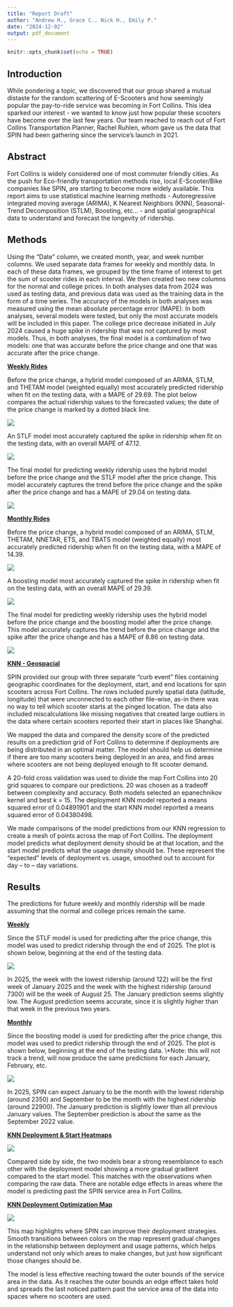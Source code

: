 ```yaml
---
title: "Report Draft"
author: "Andrew H., Grace C., Nick H., Emily P."
date: "2024-12-02"
output: pdf_document
---
```


```r
knitr::opts_chunk$set(echo = TRUE)
```

## Introduction

While pondering a topic, we discovered that our group shared a mutual distaste for the random scattering of E-Scooters and how seemingly popular the pay-to-ride service was becoming in Fort Collins. This idea sparked our interest - we wanted to know just how popular these scooters have become over the last few years. Our team reached to reach out of Fort Collins Transportation Planner, Rachel Ruhlen, whom gave us the data that SPIN had been gathering since the service's launch in 2021.

## Abstract

Fort Collins is widely considered one of most commuter friendly cities. As the push for Eco-friendly transportation methods rise, local E-Scooter/Bike companies like SPIN, are starting to become more widely available. This report aims to use statistical machine learning methods - Autoregressive integrated moving average (ARIMA), K Nearest Neighbors (KNN), Seasonal-Trend Decomposition (STLM), Boosting, etc... - and spatial geographical data to understand and forecast the longevity of ridership.

## Methods

Using the “Date” column, we created month, year, and week number columns. We used separate data frames for weekly and monthly data. In each of these data frames, we grouped by the time frame of interest to get the sum of scooter rides in each interval. We then created two new columns for the normal and college prices. In both analyses data from 2024 was used as testing data, and previous data was used as the training data in the form of a time series. The accuracy of the models in both analyses was measured using the mean absolute percentage error (MAPE). In both analyses, several models were tested, but only the most accurate models will be included in this paper. The college price decrease initiated in July 2024 caused a huge spike in ridership that was not captured by most models. Thus, in both analyses, the final model is a combination of two models: one that was accurate before the price change and one that was accurate after the price change.

[**Weekly Rides**]{.underline}

Before the price change, a hybrid model composed of an ARIMA, STLM, and THETAM model (weighted equally) most accurately predicted ridership when fit on the testing data, with a MAPE of 29.69. The plot below compares the actual ridership values to the forecasted values; the date of the price change is marked by a dotted black line.

![](Model%20Photos/135_AFS_WeeklyRides.png)

An STLF model most accurately captured the spike in ridership when fit on the testing data, with an overall MAPE of 47.12.

![](Model%20Photos/110_STLF_Weekly.png)

The final model for predicting weekly ridership uses the hybrid model before the price change and the STLF model after the price change. This model accurately captures the trend before the price change and the spike after the price change and has a MAPE of 29.04 on testing data.

![](Model%20Photos/157_CombinedPred_Weekly_2024.png)

[**Monthly Rides**]{.underline}

Before the price change, a hybrid model composed of an ARIMA, STLM, THETAM, NNETAR, ETS, and TBATS model (weighted equally) most accurately predicted ridership when fit on the testing data, with a MAPE of 14.39.

![](Model%20Photos/219_Monthly_Hybrid_Rides_.png)

A boosting model most accurately captured the spike in ridership when fit on the testing data, with an overall MAPE of 29.39.

![](Model%20Photos/248_Monthly_Boosting.png)

The final model for predicting weekly ridership uses the hybrid model before the price change and the boosting model after the price change. This model accurately captures the trend before the price change and the spike after the price change and has a MAPE of 8.86 on testing data.

![](Model%20Photos/270_Monthly_CombinedPred.png)

[**KNN - Geospacial**]{.underline}

SPIN provided our group with three separate “curb event” files containing geographic coordinates for the deployment, start, and end locations for spin scooters across Fort Collins. The rows included purely spatial data (latitude, longitude) that were unconnected to each other file-wise, as-in there was no way to tell which scooter starts at the pinged location. The data also included miscalculations like missing negatives that created large outliers in the data where certain scooters reported their start in places like Shanghai.

We mapped the data and compared the density score of the predicted results on a prediction grid of Fort Collins to determine if deployments are being distributed in an optimal matter. The model should help us determine if there are too many scooters being deployed in an area, and find areas where scooters are not being deployed enough to fit scooter demand.

A 20-fold cross validation was used to divide the map Fort Collins into 20 grid squares to compare our predictions. 20 was chosen as a tradeoff between complexity and accuracy. Both models selected an epanechnikov kernel and best k = 15. The deployment KNN model reported a means squared error of 0.04891901 and the start KNN model reported a means squared error of 0.04380498.

We made comparisons of the model predictions from our KNN regression to create a mesh of points across the map of Fort Collins. The deployment model predicts what deployment density should be at that location, and the start model predicts what the usage density should be. These represent the “expected” levels of deployment vs. usage, smoothed out to account for day – to – day variations.

## Results

The predictions for future weekly and monthly ridership will be made assuming that the normal and college prices remain the same.

[**Weekly**]{.underline}

Since the STLF model is used for predicting after the price change, this model was used to predict ridership through the end of 2025. The plot is shown below, beginning at the end of the testing data.

![](Model%20Photos/160_Forecast_WK2025.png)

In 2025, the week with the lowest ridership (around 122) will be the first week of January 2025 and the week with the highest ridership (around 7300) will be the week of August 25. The January prediction seems slightly low. The August prediction seems accurate, since it is slightly higher than that week in the previous two years.

[**Monthly**]{.underline}

Since the boosting model is used for predicting after the price change, this model was used to predict ridership through the end of 2025. The plot is shown below, beginning at the end of the testing data. \\\*Note: this will not track a trend, will now produce the same predictions for each January, February, etc.

![](Model%20Photos/311_Forecast_M2025.png)

In 2025, SPIN can expect January to be the month with the lowest ridership (around 2350) and September to be the month with the highest ridership (around 22900). The January prediction is slightly lower than all previous January values. The September prediction is about the same as the September 2022 value.

[**KNN Deployment & Start Heatmaps**]{.underline}

![](Model%20Photos/Heat254_KNNPred_StartDen.png)

Compared side by side, the two models bear a strong resemblance to each other with the deployment model showing a more gradual gradient compared to the start model. This matches with the observations when comparing the raw data. There are notable edge effects in areas where the model is predicting past the SPIN service area in Fort Collins.

[**KNN Deployment Optimization Map**]{.underline}

![](Model%20Photos/Heat267_Deploy_Start_Density.png)

This map highlights where SPIN can improve their deployment strategies. Smooth transitions between colors on the map represent gradual changes in the relationship between deployment and usage patterns, which helps understand not only which areas to make changes, but just how significant those changes should be.

The model is less effective reaching toward the outer bounds of the service area in the data. As it reaches the outer bounds an edge effect takes hold and spreads the last noticed pattern past the service area of the data into spaces where no scooters are used.
